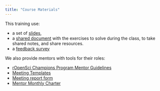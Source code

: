 ```yaml
---
title: "Course Materials"
---
```


This training use:

* a set of [slides](https://docs.google.com/presentation/d/1qAv8IfSMRRGbQlwOkyM7QvnYQSEvL-cUFPj72ixNgN4/edit?usp=sharing), 
* a [shared document](https://docs.google.com/document/d/1Grv1yegKh0QmucLqYHLh7tPZCwn3Xhy3paiepzsa9Ow/edit?usp=sharing) with the exercises to solve during the class, to take shared notes, and share resources.
* a [feedback survey](https://docs.google.com/document/d/1gDe3IcVLoQTl15pFaCOvchIZJpCi3pBlBMjYeUGfqyY/edit?usp=sharing)

We also provide mentors with tools for their roles:

* [rOpenSci Champions Program Mentor Guidelines](https://ropensci-org.github.io/champions-mentor-guidelines/)
* [Meeting Templates](https://docs.google.com/document/d/1vjmfbjv9ABJ6fkbtQRMFPydJZ3ypKOIpZ-xf7_iBhvo/edit?usp=sharing)
* [Meeting report form](https://docs.google.com/document/d/1PXYXF5wmrzSiNFylvfGgAvLDh87OZOd7B0qJzeO8VBQ/edit?usp=sharing)
* [Mentor Monthly Charter](https://docs.google.com/document/d/1-HZRNp4lc7s0NJhKPfGRe8I9dxohBkDyjUC35KINHCQ/edit?usp=sharing)


